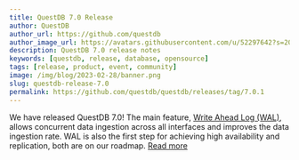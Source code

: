 ```yaml
---
title: QuestDB 7.0 Release
author: QuestDB
author_url: https://github.com/questdb
author_image_url: https://avatars.githubusercontent.com/u/52297642?s=200&v=4
description: QuestDB 7.0 release notes
keywords: [questdb, release, database, opensource]
tags: [release, product, event, community]
image: /img/blog/2023-02-28/banner.png
slug: questdb-release-7.0
permalink: https://github.com/questdb/questdb/releases/tag/7.0.1
---
```


We have released QuestDB 7.0! The main feature,
[Write Ahead Log (WAL)](/docs/concept/write-ahead-log/), allows concurrent data
ingestion across all interfaces and improves the data ingestion rate. WAL is
also the first step for achieving high availability and replication, both are on our
roadmap. [Read more](https://github.com/questdb/questdb/releases/tag/7.0.1)
